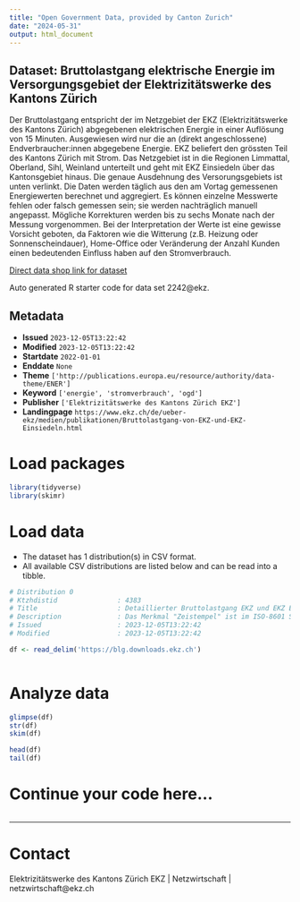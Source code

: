 ```yaml
---
title: "Open Government Data, provided by Canton Zurich"
date: "2024-05-31"
output: html_document
---
```


## Dataset: Bruttolastgang elektrische Energie im Versorgungsgebiet der Elektrizitätswerke des Kantons Zürich

Der Bruttolastgang entspricht der im Netzgebiet der EKZ (Elektrizitätswerke des Kantons Zürich) abgegebenen elektrischen Energie in einer Auflösung von 15 Minuten. Ausgewiesen wird nur die an (direkt angeschlossene) Endverbraucher:innen abgegebene Energie. EKZ beliefert den grössten Teil des Kantons Zürich mit Strom. Das Netzgebiet ist in die Regionen Limmattal, Oberland, Sihl, Weinland unterteilt und geht mit EKZ Einsiedeln über das Kantonsgebiet hinaus. Die genaue Ausdehnung des Versorungsgebiets ist unten verlinkt. Die Daten werden täglich aus den am Vortag gemessenen Energiewerten berechnet und aggregiert. Es können einzelne Messwerte fehlen oder falsch gemessen sein; sie werden nachträglich manuell angepasst. Mögliche Korrekturen werden bis zu sechs Monate nach der Messung vorgenommen. Bei der Interpretation der Werte ist eine gewisse Vorsicht geboten, da Faktoren wie die Witterung (z.B. Heizung oder Sonnenscheindauer), Home-Office oder Veränderung der Anzahl Kunden einen bedeutenden Einfluss haben auf den Stromverbrauch.

[Direct data shop link for dataset](https://www.zh.ch/de/politik-staat/statistik-daten/datenkatalog.html#/datasets/2242@ekz)

Auto generated R starter code for data set 2242@ekz.

## Metadata

- **Issued** `2023-12-05T13:22:42`
- **Modified** `2023-12-05T13:22:42`
- **Startdate** `2022-01-01`
- **Enddate** `None`
- **Theme** `['http://publications.europa.eu/resource/authority/data-theme/ENER']`
- **Keyword** `['energie', 'stromverbrauch', 'ogd']`
- **Publisher** `['Elektrizitätswerke des Kantons Zürich EKZ']`
- **Landingpage** `https://www.ekz.ch/de/ueber-ekz/medien/publikationen/Bruttolastgang-von-EKZ-und-EKZ-Einsiedeln.html`


# Load packages

```r

library(tidyverse)
library(skimr)

```

# Load data

-   The dataset has 1 distribution(s) in CSV format.
-   All available CSV distributions are listed below and can be read into a tibble.

```r

# Distribution 0
# Ktzhdistid               : 4383
# Title                    : Detaillierter Bruttolastgang EKZ und EKZ Einsiedeln
# Description              : Das Merkmal "Zeistempel" ist im ISO-8601 Standard ausgewiesen. Die Einheit des Bruttolastganges ist kWh.
# Issued                   : 2023-12-05T13:22:42
# Modified                 : 2023-12-05T13:22:42

df <- read_delim('https://blg.downloads.ekz.ch')



```

# Analyze data

```r

glimpse(df)
str(df)
skim(df)

head(df)
tail(df)

```

# Continue your code here...

```r

```

------------------------------------------------------------------------

# Contact

Elektrizitätswerke des Kantons Zürich EKZ | Netzwirtschaft | netzwirtschaft@ekz.ch
